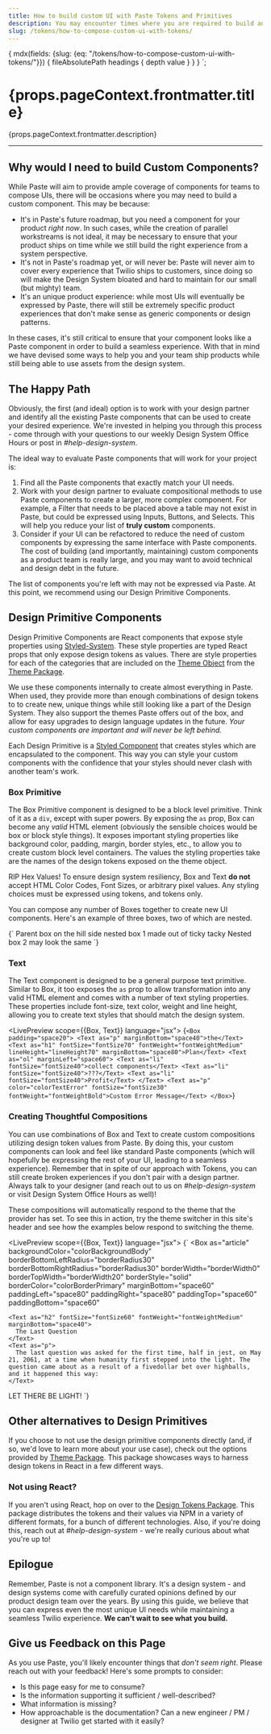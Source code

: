 ```yaml
---
title: How to build custom UI with Paste Tokens and Primitives
description: You may encounter times where you are required to build an experience that isn't covered by out of the box Paste components. This guide aims to help you create custom experiences while still using the design system.
slug: /tokens/how-to-compose-custom-ui-with-tokens/
---
```



  {
    mdx(fields: {slug: {eq: "/tokens/how-to-compose-custom-ui-with-tokens/"}}) {
      fileAbsolutePath
      headings {
        depth
        value
      }
    }
  }
`;

<contentwrapper>

<TableOfContents headings={props.data.mdx.headings} />

<content>

<h1>{props.pageContext.frontmatter.title}</h1>

<p>{props.pageContext.frontmatter.description}</p>

---

## Why would I need to build Custom Components?

While Paste will aim to provide ample coverage of components for teams to compose UIs, there will be occasions where you may need to build a custom component. This may be because:

- It's in Paste's future roadmap, but you need a component for your product _right now_. In such cases, while the creation of parallel workstreams is not ideal, it may be necessary to ensure that your product ships on time while we still build the right experience from a system perspective.
- It's not in Paste's roadmap yet, or will never be: Paste will never aim to cover every experience that Twilio ships to customers, since doing so will make the Design System bloated and hard to maintain for our small (but mighty) team.
- It's an unique product experience: while most UIs will eventually be expressed by Paste, there will still be extremely specific product experiences that don't make sense as generic components or design patterns.

In these cases, it's still critical to ensure that your component looks like a Paste component in order to build a seamless experience. With that in mind we have devised some ways to help you and your team ship products while still being able to use assets from the design system.

## The Happy Path

Obviously, the first (and ideal) option is to work with your design partner and identify all the existing Paste components that can be used to create your desired experience. We're invested in helping you through this process - come through with your questions to our weekly Design System Office Hours or post in <em>#help-design-system</em>.

The ideal way to evaluate Paste components that will work for your project is:

1. Find all the Paste components that exactly match your UI needs.
2. Work with your design partner to evaluate compositional methods to use Paste components to create a larger, more complex component. For example, a Filter that needs to be placed above a table may not exist in Paste, but could be expressed using Inputs, Buttons, and Selects. This will help you reduce your list of **truly custom** components.
3. Consider if your UI can be refactored to reduce the need of custom components by expressing the same interface with Paste components. The cost of building (and importantly, maintaining) custom components as a product team is really large, and you may want to avoid technical and design debt in the future.

The list of components you're left with may not be expressed via Paste. At this point, we recommend using our Design Primitive Components.

## Design Primitive Components

Design Primitive Components are React components that expose style properties using [Styled-System](https://www.styled-system.com). These style properties are typed React props that only expose design tokens as values. There are style properties for each of the categories that are included on the [Theme Object](/tokens/theme-package#theme) from the [Theme Package](/tokens/theme-package).

We use these components internally to create almost everything in Paste. When used, they provide more than enough combinations of design tokens to to create new, unique things while still looking like a part of the Design System. They also support the themes Paste offers out of the box, and allow for easy upgrades to design language updates in the future. _Your custom components are important and will never be left behind._

Each Design Primitive is a [Styled Component](https://emotion.sh/docs/styled) that creates styles which are encapsulated to the component. This way you can style your custom components with the confidence that your styles should never clash with another team's work.

### Box Primitive

The Box Primitive component is designed to be a block level primitive. Think of it as a `div`, except with super powers. By exposing the `as` prop, Box can become any _valid_ HTML element (obviously the sensible choices would be box or block style things). It exposes important styling properties like background color, padding, margin, border styles, etc., to allow you to create custom block level containers. The values the styling properties take are the names of the design tokens exposed on the theme object.

<Callout>
  <CalloutTitle as="h4">RIP Hex Values!</CalloutTitle>
  <CalloutText>
    To ensure design system resiliency, Box and Text <strong>do not</strong> accept HTML Color Codes, Font Sizes, or
    arbitrary pixel values. Any styling choices must be expressed using tokens, and tokens only.
  </CalloutText>
</Callout>

You can compose any number of Boxes together to create new UI components. Here's an example of three boxes, two of which are nested.

<LivePreview scope={{Box}} language="jsx">
  {`<Box
  as="article"
  backgroundColor="colorBackgroundBody"
  padding="space60"
>
Parent box on the hill side
  <Box
    backgroundColor="colorBackgroundSuccessLightest"
    display="inline-block"
    padding="space40"
  >
    nested box 1 made out of ticky tacky
  </Box>
  <Box
    backgroundColor="colorBackgroundPrimaryLight"
    display="inline-block"
    padding="space40"
  >
    Nested box 2 may look the same
  </Box>
</Box>`}
</LivePreview>

### Text

The Text component is designed to be a general purpose text primitive. Similar to Box, it too exposes the `as` prop to allow transformation into any valid HTML element and comes with a number of text styling properties. These properties include font-size, text color, weight and line height, allowing you to create text styles that should match the design system.

<LivePreview scope={{Box, Text}} language="jsx">
  {`<Box padding="space20">
  <Text as="p" marginBottom="space40">the</Text>
  <Text as="h1" fontSize="fontSize70" fontWeight="fontWeightMedium" lineHeight="lineHeight70" marginBottom="space80">Plan</Text>
  <Text as="ol" marginLeft="space60">
    <Text as="li" fontSize="fontSize40">collect components</Text>
    <Text as="li" fontSize="fontSize40">???</Text>
    <Text as="li" fontSize="fontSize40">Profit</Text>
  </Text>
  <Text as="p" color="colorTextError" fontSize="fontSize30" fontWeight="fontWeightBold">Custom Error Message</Text>
</Box>`}
</LivePreview>

### Creating Thoughtful Compositions

You can use combinations of Box and Text to create custom compositions utilizing design token values from Paste. By doing this, your custom components can look and feel like standard Paste components (which will hopefully be expressing the rest of your UI, leading to a seamless experience). Remember that in spite of our approach with Tokens, you can still create broken experiences if you don't pair with a design partner. Always talk to your designer (and reach out to us on <em>#help-design-system</em> or visit Design System Office Hours as well)!

These compositions will automatically respond to the theme that the provider has set. To see this in action, try the theme switcher in this site's header and see how the examples below respond to switching the theme.

<LivePreview scope={{Box, Text}} language="jsx">
  {`<Box padding="space20">
  <Box
    as="article"
    backgroundColor="colorBackgroundBody"
    borderBottomLeftRadius="borderRadius30"
    borderBottomRightRadius="borderRadius30"
    borderWidth="borderWidth0"
    borderTopWidth="borderWidth20"
    borderStyle="solid"
    borderColor="colorBorderPrimary"
    marginBottom="space60"
    paddingLeft="space80"
    paddingRight="space80"
    paddingTop="space60"
    paddingBottom="space60"
>
    <Text as="h2" fontSize="fontSize60" fontWeight="fontWeightMedium" marginBottom="space40">
      The Last Question
    </Text>
    <Text as="p">
      The last question was asked for the first time, half in jest, on May 21, 2061, at a time when humanity first stepped into the light. The question came about as a result of a fivedollar bet over highballs, and it happened this way:
    </Text>
  </Box>
  <Box
    role="alert"
    backgroundColor="colorBackgroundErrorLightest"
    borderRadius="borderRadius20"
    borderWidth="borderWidth10"
    borderStyle="solid"
    borderColor="colorBorderError"
    paddingLeft="space40"
    paddingRight="space40"
    paddingTop="space30"
    paddingBottom="space30"
  >
    <Text fontWeight="fontWeightMedium" color="colorTextError">
      LET THERE BE LIGHT!
    </Text>
  </Box>
</Box>`}
</LivePreview>

## Other alternatives to Design Primitives

If you choose to not use the design primitive components directly (and, if so, we'd love to learn more about your use case), check out the options provided by [Theme Package](/tokens/theme-package). This package showcases ways to harness design tokens in React in a few different ways.

### Not using React?

If you aren't using React, hop on over to the [Design Tokens Package](/tokens/design-tokens-package). This package distributes the tokens and their values via NPM in a variety of different formats, for a bunch of different technologies. Also, if you're doing this, reach out at <em>#help-design-system</em> - we're really curious about what you're up to!

## Epilogue

Remember, Paste is not a component library. It's a design system - and design systems come with carefully curated opinions defined by our product design team over the years. By using this guide, we believe that you can express even the most unique UI needs while maintaining a seamless Twilio experience. **We can't wait to see what you build.**

## Give us Feedback on this Page

As you use Paste, you'll likely encounter things that _don't seem right_. Please reach out with your feedback! Here's some prompts to consider:

- Is this page easy for me to consume?
- Is the information supporting it sufficient / well-described?
- What information is missing?
- How approachable is the documentation? Can a new engineer / PM / designer at Twilio get started with it easily?

</content>

</contentwrapper>
